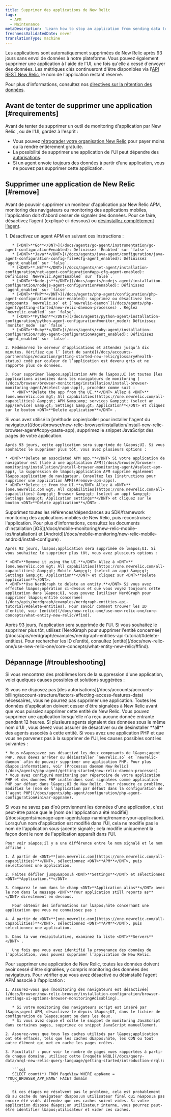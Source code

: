 ```yaml
---
title: Supprimer des applications de New Relic
tags:
  - APM
  - Maintenance
metaDescription: 'Learn how to stop an application from sending data to New Relic, and how to remove it from the UI.'
freshnessValidatedDate: never
translationType: machine
---
```


Les applications sont automatiquement supprimées de New Relic après 93 jours sans envoi de données à notre plateforme. Vous pouvez également supprimer une application à l&apos;aide de l&apos;UI, une fois qu&apos;elle a cessé d&apos;envoyer des données. Les métriques clés continueront d&apos;être disponibles via l&apos;[API REST New Relic](/docs/apis/rest-api-v2/getting-started/introduction-new-relic-rest-api-v2), le nom de l&apos;application restant réservé.

Pour plus d&apos;informations, consultez nos [directives sur la rétention des données](/docs/accounts/accounts/data-management/overview-data-retention-components#apm).

## Avant de tenter de supprimer une application [#requirements]

Avant de tenter de supprimer un outil de monitoring d&apos;application par New Relic <InlinePopover type="apm" />, <InlinePopover type="browser" />ou <InlinePopover type="mobile" />de l&apos;UI, gardez à l&apos;esprit :

* Vous pouvez [rétrograder votre organisation New Relic](/docs/accounts/accounts-billing/account-setup/downgradecancel-account) pour payer moins ou la rendre entièrement gratuite.
* La possibilité de supprimer une application de l&apos;UI peut dépendre des [autorisations](/docs/accounts/accounts-billing/account-structure/factors-affecting-access-features-data/#user-permissions).
* Si un agent envoie toujours des données à partir d’une application, vous ne pouvez pas supprimer cette application.

## Supprimer une application de New Relic [#remove]

Avant de pouvoir supprimer un moniteur d&apos;application par New Relic APM, monitoring des navigateurs ou monitoring des applications mobiles, l&apos;application doit d&apos;abord cesser de signaler des données. Pour ce faire, désactivez l’agent (expliqué ci-dessous) ou [désinstallez complètement l’agent](/docs/agents/manage-apm-agents/installation/uninstall-agent).

<CollapserGroup>
  <Collapser id="remove-apm-apps" title="Applications APM">
    1. Désactivez un agent APM en suivant ces instructions :

       * [<DNT>**Go**</DNT>](/docs/agents/go-agent/instrumentation/go-agent-configuration#enabled): Définissez `Enabled` sur `false`.
       * [<DNT>**Java**</DNT>](/docs/agents/java-agent/configuration/java-agent-configuration-config-file#cfg-agent_enabled): Définissez `agent_enabled` sur `false`.
       * [<DNT>**.NET**</DNT>](/docs/agents/net-agent/installation-configuration/net-agent-configuration#app-cfg-agent-enabled): Définissez `Newrelic.AgentEnabled` sur `false`.
       * [<DNT>**Node.js**</DNT>](/docs/agents/nodejs-agent/installation-configuration/nodejs-agent-configuration#enabled): Définissez `agent_enabled` sur `false`.
       * [<DNT>**PHP**</DNT>](/docs/agents/php-agent/configuration/php-agent-configuration#inivar-enabled): supprimez ou désactivez les composants `newrelic.so` et [`newrelic-daemon`](/docs/agents/php-agent/getting-started/new-relic-daemon-processes) . Réglez `newrelic.enabled` sur `false`.
       * [<DNT>**Python**</DNT>](/docs/agents/python-agent/installation-configuration/python-agent-configuration#monitor_mode): Définissez `monitor_mode` sur `false`.
       * [<DNT>**Ruby**</DNT>](/docs/agents/ruby-agent/installation-configuration/ruby-agent-configuration#agent_enabled): Définissez `agent_enabled` sur `false`.

    2. Redémarrez le serveur d’applications et attendez jusqu’à dix minutes. Vérifiez que l’ [état de santé](/docs/accounts-partnerships/education/getting-started-new-relic/glossary#health-status) codé par couleur de l’application est devenu gris et ne rapporte plus de données.

    3. Pour supprimer l&apos;application APM de l&apos;UI (et toutes [les applications associées dans les navigateurs de monitoring ](/docs/browser/browser-monitoring/installation/install-browser-monitoring-agent/#select-apm-app)), procédez comme suit :
       * <DNT>**Delete the app from the UI.**</DNT> Allez à <DNT>**[one.newrelic.com &gt; All capabilities](https://one.newrelic.com/all-capabilities) &amp;gt; APM &amp;amp; services &amp;gt; (select an app/service) &amp;gt; Settings &amp;gt; Application**</DNT> et cliquez sur le bouton <DNT>**Delete application**</DNT> .
  </Collapser>

  <Collapser id="remove-browser-apps" title="Navigateur">
    Si vous avez utilisé la [méthode copier/coller pour installer l&apos;agent du navigateur](/docs/browser/new-relic-browser/installation/install-new-relic-browser-agent#copy-paste-app), supprimez le snippet JavaScript des pages de votre application.

    Après 93 jours, cette application sera supprimée de l&apos;UI. Si vous souhaitez le supprimer plus tôt, vous avez plusieurs options :

    * <DNT>**Delete an associated APM app.**</DNT> Si votre application de navigateur est [liée à une application APM](/docs/browser/browser-monitoring/installation/install-browser-monitoring-agent/#select-apm-app), la suppression de l&apos;application APM supprime également l&apos;application de navigateur. Consultez les [instructions pour supprimer une application APM](#remove-apm-apps).
    * <DNT>**Delete it from the UI.**</DNT> Allez à <DNT>**[one.newrelic.com &gt; All capabilities](https://one.newrelic.com/all-capabilities) &amp;gt; Browser &amp;gt; (select an app) &amp;gt; Settings &amp;gt; Application settings**</DNT> et cliquez sur le bouton <DNT>**Delete application**</DNT> .
  </Collapser>

  <Collapser id="remove-mobile-apps" title="Applications mobiles">
    Supprimez toutes les références/dépendances au SDK/framework monitoring des applications mobiles de New Relic, puis reconstruisez l&apos;application. Pour plus d&apos;informations, consultez les documents d&apos;installation [iOS](/docs/mobile-monitoring/new-relic-mobile-ios/installation) et [Android](/docs/mobile-monitoring/new-relic-mobile-android/install-configure) .

    Après 93 jours, l&apos;application sera supprimée de l&apos;UI. Si vous souhaitez le supprimer plus tôt, vous avez plusieurs options :

    * <DNT>**Remove it using the UI.**</DNT> Allez à <DNT>**[one.newrelic.com &gt; All capabilities](https://one.newrelic.com/all-capabilities) &amp;gt; Mobile &amp;gt; (select an app) &amp;gt; Settings &amp;gt; Application**</DNT> et cliquez sur <DNT>**Delete application**</DNT>.
    * <DNT>**Use NerdGraph to delete an entity.**</DNT> Si vous avez effectué l&apos;opération ci-dessus et que vous voyez toujours cette application dans l&apos;UI, vous pouvez [utiliser NerdGraph pour supprimer l&apos;entité concernée](/docs/apis/nerdgraph/examples/nerdgraph-entities-api-tutorial/#delete-entities). Pour savoir comment trouver les ID d’entité, voir [entité](/docs/new-relic-one/use-new-relic-one/core-concepts/what-entity-new-relic/#find).
  </Collapser>

  <Collapser id="remove-otel-apps" title="OpenTelemetry">
    Après 93 jours, l&apos;application sera supprimée de l&apos;UI. Si vous souhaitez le supprimer plus tôt, utilisez [NerdGraph pour supprimer l&apos;entité concernée](/docs/apis/nerdgraph/examples/nerdgraph-entities-api-tutorial/#delete-entities). Pour rechercher les ID d’entité, consultez [entité](/docs/new-relic-one/use-new-relic-one/core-concepts/what-entity-new-relic/#find).
  </Collapser>
</CollapserGroup>

## Dépannage [#troubleshooting]

Si vous rencontrez des problèmes lors de la suppression d&apos;une application, voici quelques causes possibles et solutions suggérées :

<CollapserGroup>
  <Collapser id="not-owner-admin" title="Vous manquez d'autorisations">
    Si vous ne disposez pas [des autorisations](/docs/accounts/accounts-billing/account-structure/factors-affecting-access-features-data) nécessaires, vous ne pourrez pas supprimer une application.
  </Collapser>

  <Collapser id="wait-longer" title="Vous n'avez pas attendu assez longtemps">
    Toutes les données d&apos;application doivent cesser d&apos;être signalées à New Relic avant que vous puissiez supprimer cette entité de New Relic. Vous pouvez supprimer une application lorsqu&apos;elle n&apos;a reçu aucune donnée entrante pendant 12 heures.
  </Collapser>

  <Collapser id="agents-not-disabled" title="Tous les agents ne sont pas désactivés">
    Si plusieurs agents signalent des données sous le même nom d&apos;UI , vous devez vous assurer de désactiver ou de désinstaller <DNT>**all**</DNT> des agents associés à cette entité.
  </Collapser>

  <Collapser id="php-issues" title="Vous rencontrez des problèmes pour supprimer votre application PHP">
    Si vous avez une application PHP et que vous ne parvenez pas à la supprimer de l&apos;UI, les causes possibles sont les suivantes :

    * Vous n&apos;avez pas désactivé les deux composants de l&apos;agent PHP. Vous devez arrêter ou désinstaller `newrelic.so` et `newrelic-daemon` afin de pouvoir supprimer une application PHP. Pour plus d&apos;informations, voir [Processus daemon New Relic](/docs/agents/php-agent/getting-started/new-relic-daemon-processes).
    * Vous avez configuré monitoring par répertoire de votre application PHP et des données PHP inattendues sont signalées comme application PHP par défaut dans l&apos;UI de New Relic. Pour résoudre ce problème, modifiez le [nom de l’application par défaut dans la configuration de l’agent PHP](/docs/agents/php-agent/configuration/php-agent-configuration#inivar-appname).
  </Collapser>

  <Collapser id="name-confusion" title="Vous ne savez pas d'où viennent les données de l'application">
    Si vous ne savez pas d&apos;où proviennent les données d&apos;une application, c&apos;est peut-être parce que le [nom de l&apos;application a été modifié](/docs/agents/manage-apm-agents/app-naming/rename-your-application). Lorsqu&apos;un nom d&apos;application est modifié dans l&apos;UI, cela ne modifie pas le nom de l&apos;application sous-jacente signalé ; cela modifie uniquement la façon dont le nom de l&apos;application apparaît dans l&apos;UI.

    Pour voir s&apos;il y a une différence entre le nom signalé et le nom affiché :

    1. À partir de <DNT>**[one.newrelic.com](https://one.newrelic.com/all-capabilities)**</DNT>, sélectionnez <DNT>**APM**</DNT>, puis sélectionnez une application.

    2. Faites défiler jusqu&apos;à <DNT>**Settings**</DNT> et sélectionnez <DNT>**Application.**</DNT>

    3. Comparez le nom dans le champ <DNT>**Application alias**</DNT> avec le nom dans le message <DNT>**Your application still reports as**</DNT> directement en dessous.

       Pour obtenir des informations sur l&apos;hôte concernant une application que vous ne connaissez pas :

    4. À partir de <DNT>**[one.newrelic.com](https://one.newrelic.com/all-capabilities)**</DNT>, sélectionnez <DNT>**APM**</DNT>, puis sélectionnez une application.

    5. Dans la vue récapitulative, examinez la liste <DNT>**Servers**</DNT> .

       Une fois que vous avez identifié la provenance des données de l’application, vous pouvez supprimer l’application de New Relic.
  </Collapser>

  <Collapser id="browser-reporting" title="les données de navigateur rapportent toujours">
    Pour supprimer une application de New Relic, toutes les données doivent avoir cessé d&apos;être signalées, y compris monitoring des données des navigateurs. Pour vérifier que vous avez désactivé ou désinstallé l’agent APM associé à l’application :

    1. Assurez-vous que [monitoring des navigateurs est désactivée](/docs/browser/new-relic-browser/installation-configuration/browser-settings-ui-options-browser-monitoring#disabling).

       * Si votre monitoring des navigateurs script est inséré par l&apos;agent APM, désactivez-le depuis l&apos;UI, dans le fichier de configuration de l&apos;agent ou dans les deux.
       * Si vous avez copié et collé le snippet de monitoring JavaScript dans certaines pages, supprimez ce snippet JavaScript manuellement.

    2. Assurez-vous que tous les caches utilisés par l&apos;application ont été effacés, tels que les caches d&apos;hôte, les CDN ou tout autre élément qui met en cache les pages créées.

    3. Facultatif : pour voir le nombre de pages vues rapportées à partir de chaque domaine, utilisez cette [requête NRQL](/docs/query-data/nrql-new-relic-query-language/getting-started/introduction-nrql):

       ```sql
       SELECT count(*) FROM PageView WHERE appName = 'YOUR_BROWSER_APP_NAME' FACET domain
       ```

       Si ces étapes ne résolvent pas le problème, cela est probablement dû au cache du navigateur d&apos;un utilisateur final qui n&apos;a pas encore été vidé. Attendez que ces caches soient vides. Si votre application dispose d&apos;un utilisateur interne, vous pourrez peut-être identifier l&apos;utilisateur et vider ces caches.
  </Collapser>
</CollapserGroup>